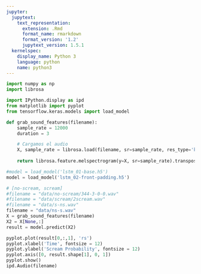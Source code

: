 ```yaml
---
jupyter:
  jupytext:
    text_representation:
      extension: .Rmd
      format_name: rmarkdown
      format_version: '1.2'
      jupytext_version: 1.5.1
  kernelspec:
    display_name: Python 3
    language: python
    name: python3
---
```


```python
import numpy as np
import librosa

import IPython.display as ipd
from matplotlib import pyplot
from tensorflow.keras.models import load_model
```

```python
def grab_sound_features(filename):
    sample_rate = 12000
    duration = 3

    # Cargamos el audio
    X, sample_rate = librosa.load(filename, sr=sample_rate, res_type='kaiser_fast')
    
    return librosa.feature.melspectrogram(y=X, sr=sample_rate).transpose()
```

```python
#model = load_model('lstm_01-base.h5')
model = load_model('lstm_02-front-padding.h5')
```

```python
# [no-scream, scream]
#filename = "data/no-scream/344-3-0-0.wav"
#filename = "data/scream/2scream.wav"
#filename = "data/s-ns.wav"
filename = "data/ns-s.wav"
X = grab_sound_features(filename)
X2 = X[None,:]
result = model.predict(X2)
```

```python
pyplot.plot(result[0,:,1], 'rs')
pyplot.xlabel('Time', fontsize = 12)
pyplot.ylabel('Scream Probability', fontsize = 12)
pyplot.axis([0, result.shape[1], 0, 1])
pyplot.show()
ipd.Audio(filename)
```
